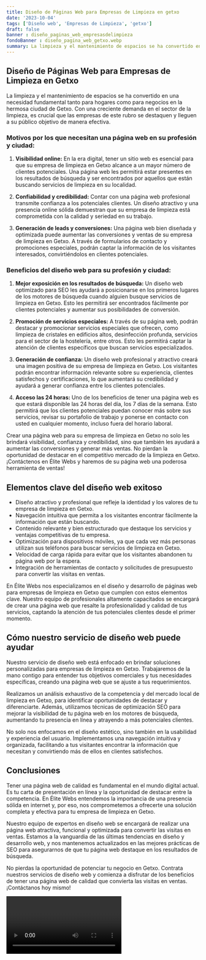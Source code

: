 ```yaml
---
title: Diseño de Páginas Web para Empresas de Limpieza en getxo
date: '2023-10-04'
tags: ['Diseño web', 'Empresas de Limpieza', 'getxo']
draft: false
banner : diseño_paginas_web_empresasdelimpieza
fondoBanner : diseño_pagina_web_getxo.webp
summary: La limpieza y el mantenimiento de espacios se ha convertido en una necesidad fundamental tanto para hogares como para negocios en la hermosa ciudad de Getxo. Con una creciente demanda en el sector de la limpieza, es crucial que las empresas de este rubro se destaquen y lleguen a su público objetivo de manera efectiva.
---
```


## Diseño de Páginas Web para Empresas de Limpieza en Getxo

La limpieza y el mantenimiento de espacios se ha convertido en una necesidad fundamental tanto para hogares como para negocios en la hermosa ciudad de Getxo. Con una creciente demanda en el sector de la limpieza, es crucial que las empresas de este rubro se destaquen y lleguen a su público objetivo de manera efectiva.

### Motivos por los que necesitan una página web en su profesión y ciudad:

1. **Visibilidad online:** En la era digital, tener un sitio web es esencial para que su empresa de limpieza en Getxo alcance a un mayor número de clientes potenciales. Una página web les permitirá estar presentes en los resultados de búsqueda y ser encontrados por aquellos que están buscando servicios de limpieza en su localidad.

2. **Confiabilidad y credibilidad:** Contar con una página web profesional transmite confianza a los potenciales clientes. Un diseño atractivo y una presencia online sólida demuestran que su empresa de limpieza está comprometida con la calidad y seriedad en su trabajo.

3. **Generación de leads y conversiones:** Una página web bien diseñada y optimizada puede aumentar las conversiones y ventas de su empresa de limpieza en Getxo. A través de formularios de contacto y promociones especiales, podrán captar la información de los visitantes interesados, convirtiéndolos en clientes potenciales.

### Beneficios del diseño web para su profesión y ciudad:

1. **Mejor exposición en los resultados de búsqueda:** Un diseño web optimizado para SEO les ayudará a posicionarse en los primeros lugares de los motores de búsqueda cuando alguien busque servicios de limpieza en Getxo. Esto les permitirá ser encontrados fácilmente por clientes potenciales y aumentar sus posibilidades de conversión.

2. **Promoción de servicios especiales:** A través de su página web, podrán destacar y promocionar servicios especiales que ofrecen, como limpieza de cristales en edificios altos, desinfección profunda, servicios para el sector de la hostelería, entre otros. Esto les permitirá captar la atención de clientes específicos que buscan servicios especializados.

3. **Generación de confianza:** Un diseño web profesional y atractivo creará una imagen positiva de su empresa de limpieza en Getxo. Los visitantes podrán encontrar información relevante sobre su experiencia, clientes satisfechos y certificaciones, lo que aumentará su credibilidad y ayudará a generar confianza entre los clientes potenciales.

4. **Acceso las 24 horas:** Uno de los beneficios de tener una página web es que estará disponible las 24 horas del día, los 7 días de la semana. Esto permitirá que los clientes potenciales puedan conocer más sobre sus servicios, revisar su portafolio de trabajo y ponerse en contacto con usted en cualquier momento, incluso fuera del horario laboral.

Crear una página web para su empresa de limpieza en Getxo no solo les brindará visibilidad, confianza y credibilidad, sino que también les ayudará a aumentar las conversiones y generar más ventas. No pierdan la oportunidad de destacar en el competitivo mercado de la limpieza en Getxo. ¡Contáctenos en Élite Webs y haremos de su página web una poderosa herramienta de ventas!

<GifSeo />

<Cta />

## Elementos clave del diseño web exitoso

- Diseño atractivo y profesional que refleje la identidad y los valores de tu empresa de limpieza en Getxo.
- Navegación intuitiva que permita a los visitantes encontrar fácilmente la información que están buscando.
- Contenido relevante y bien estructurado que destaque los servicios y ventajas competitivas de tu empresa.
- Optimización para dispositivos móviles, ya que cada vez más personas utilizan sus teléfonos para buscar servicios de limpieza en Getxo.
- Velocidad de carga rápida para evitar que los visitantes abandonen tu página web por la espera.
- Integración de herramientas de contacto y solicitudes de presupuesto para convertir las visitas en ventas.

En Élite Webs nos especializamos en el diseño y desarrollo de páginas web para empresas de limpieza en Getxo que cumplen con estos elementos clave. Nuestro equipo de profesionales altamente capacitados se encargará de crear una página web que resalte la profesionalidad y calidad de tus servicios, captando la atención de tus potenciales clientes desde el primer momento.

## Cómo nuestro servicio de diseño web puede ayudar

Nuestro servicio de diseño web está enfocado en brindar soluciones personalizadas para empresas de limpieza en Getxo. Trabajaremos de la mano contigo para entender tus objetivos comerciales y tus necesidades específicas, creando una página web que se ajuste a tus requerimientos.

Realizamos un análisis exhaustivo de la competencia y del mercado local de limpieza en Getxo, para identificar oportunidades de destacar y diferenciarte. Además, utilizamos técnicas de optimización SEO para mejorar la visibilidad de tu página web en los motores de búsqueda, aumentando tu presencia en línea y atrayendo a más potenciales clientes.

No solo nos enfocamos en el diseño estético, sino también en la usabilidad y experiencia del usuario. Implementamos una navegación intuitiva y organizada, facilitando a tus visitantes encontrar la información que necesitan y convirtiendo más de ellos en clientes satisfechos.

## Conclusiones

Tener una página web de calidad es fundamental en el mundo digital actual. Es tu carta de presentación en línea y la oportunidad de destacar entre la competencia. En Élite Webs entendemos la importancia de una presencia sólida en internet y, por eso, nos comprometemos a ofrecerte una solución completa y efectiva para tu empresa de limpieza en Getxo.

Nuestro equipo de expertos en diseño web se encargará de realizar una página web atractiva, funcional y optimizada para convertir las visitas en ventas. Estamos a la vanguardia de las últimas tendencias en diseño y desarrollo web, y nos mantenemos actualizados en las mejores prácticas de SEO para asegurarnos de que tu página web destaque en los resultados de búsqueda.

No pierdas la oportunidad de potenciar tu negocio en Getxo. Contrata nuestros servicios de diseño web y comienza a disfrutar de los beneficios de tener una página web de calidad que convierta las visitas en ventas. ¡Contáctanos hoy mismo!

<Video />

<CtaBot job='Empresas de Limpieza' city='getxo'/>

<Gmaps query='getxo+españa+maps' />